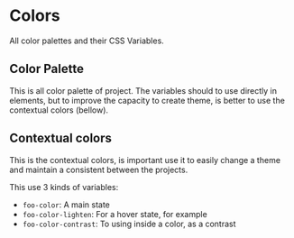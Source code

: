 
<Meta title="Getting Started|Styles/Colors" />

# Colors

All color palettes and their CSS Variables.

## Color Palette

This is all color palette of project. The variables should to use directly in elements, but to improve the capacity to create theme, is better to use the contextual colors (bellow).

<ColorPalette>
  <ColorItem
    title="Monochrome"
    colors={[
      'var(--white)',
      'var(--gray-1)',
      'var(--gray-2)',
      'var(--gray-3)',
      'var(--black)',
    ]}
  />
  <ColorItem
    title="Blue"
    colors={[
      'var(--blue-1)',
      'var(--blue-2)',
      'var(--blue-3)',
      'var(--blue-4)',
    ]}
  />
  <ColorItem title="Green" colors={['var(--green-1)']} />
  <ColorItem title="Orange" colors={['var(--orange-1)']} />
  <ColorItem title="Purple" colors={['var(--purple-1)']} />
  <ColorItem title="Red" colors={['var(--red-1)', 'var(--red-2)']} />
</ColorPalette>

## Contextual colors

This is the contextual colors, is important use it to easily change a theme and maintain a consistent between the projects.

This use 3 kinds of variables:

- `foo-color`: A main state
- `foo-color-lighten`: For a hover state, for example
- `foo-color-contrast`: To using inside a color, as a contrast

<ColorPalette>
  <ColorItem
    title="Default"
    subtitle="A neutral color"
    colors={[
      'var(--default-color)',
      'var(--default-color-lighten)',
      'var(--default-color-contrast)',
    ]}
  />
  <ColorItem
    title="Primary"
    subtitle="Primary color, used in the most of cases"
    colors={[
      'var(--primary-color)',
      'var(--primary-color-lighten)',
      'var(--primary-color-contrast)',
    ]}
  />
  <ColorItem
    title="Secondary"
    subtitle="Secondary color, used in some cases"
    colors={[
      'var(--secondary-color)',
      'var(--secondary-color-lighten)',
      'var(--secondary-color-contrast)',
    ]}
  />
  <ColorItem
    title="Danger"
    subtitle="Danger color, used for example in errors"
    colors={[
      'var(--danger-color)',
      'var(--danger-color-lighten)',
      'var(--danger-color-contrast)',
    ]}
  />
  <ColorItem
    title="Disabled"
    subtitle="Used just in disabled states"
    colors={['var(--disabled-color)', 'var(--disabled-color-contrast)']}
  />
</ColorPalette>

